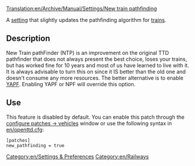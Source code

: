 [[Translation:en/Archive/Manual/Settings/New train pathfinding]]

A [[en/Archive/Manual/Settings/Advanced Settings|setting]] that slightly updates the pathfinding algorithm for [[en/Manual/Base Set/Vehicles/Trains|trains]].


== Description ==
New Train pathFinder (NTP) is an improvement on the original TTD pathfinder that does not always present the best choice, loses your trains, but has worked fine for 10 years and most of us have learned to live with it. It is always advisable to turn this on since it IS better than the old one and doesn't consume any more resources. The better alternative is to enable [[en/Archive/Manual/Settings/Yet Another Pathfinder|YAPF]].  Enabling YAPF or NPF will override this option.

== Use ==
This feature is disabled by default. You can enable this patch through the [[en/ConfigureVehiclePatches|configure patches -> vehicles]] window or use the following syntax in [[en/openttd.cfg]]:
<pre>
[patches]
new_pathfinding = true
</pre>

[[Category:en/Settings & Preferences]]
[[Category:en/Railways]]